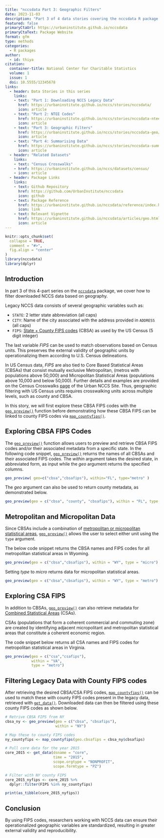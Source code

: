 ```yaml
---
title: "nccsdata Part 3: Geographic Filters"
date: 2023-11-03
description: "Part 3 of 4 data stories covering the nccsdata R package. This story focuses on working with Census FIPS codes."
featured: false
primaryCtaUrl: https://urbaninstitute.github.io/nccsdata
primaryCtaText: Package Website
format: gfm
type: methods
categories:
  - R packages
author:
  - id: thiya
citation: 
  container-title: National Center for Charitable Statistics
  volume: 1
  issue: 1
  doi: 10.5555/12345678
links:
  - header: Data Stories in this series
    links:
    - text: "Part 1: Downloading NCCS Legacy Data"
      href: https://urbaninstitute.github.io/nccs/stories/nccsdata/
      icon: article
    - text: "Part 2: NTEE Codes"
      href: https://urbaninstitute.github.io/nccs/stories/nccsdata-ntee/
      icon: article
    - text: "Part 3: Geographic Filters"
      href: https://urbaninstitute.github.io/nccs/stories/nccsdata-geo/
      icon: article
    - text: "Part 4: Summarising Data"
      href: https://urbaninstitute.github.io/nccs/stories/nccsdata-summary/
      icon: article
  - header: "Related Datasets"
    links:
    - text: "Census Crosswalks"  
    - href: https://urbaninstitute.github.io/nccs/datasets/census/
    - icon: article
  - header: Package Links
    links:
    - text: Github Repository
      href: https://github.com/UrbanInstitute/nccsdata
      icon: github
    - text: Package Reference
      href: https://urbaninstitute.github.io/nccsdata/reference/index.html
      icon: link
    - text: Relevant Vignette
      href: https://urbaninstitute.github.io/nccsdata/articles/geo.html
      icon: article
---
```


```r
knitr::opts_chunk$set(
  collapse = TRUE,
  comment = "#>",
  fig.align = "center"
)
library(nccsdata)
library(dplyr)
```

## Introduction

In part 3 of this 4-part series on the [`nccsdata`](https://urbaninstitute.github.io/nccsdata/) package, we cover how to filter downloaded NCCS data based on geography.

Legacy NCCS data consists of several geographic variables such as:

 * `STATE`: 2 letter state abbreviation (all caps)
 * `CITY`: Name of the city associated with the address provided in `ADDRESS` (all caps)
 * `FIPS`: [State + County FIPS codes](https://transition.fcc.gov/oet/info/maps/census/fips/fips.txt) (CBSA) as used by the US Census (5 digit integer)
 
The last variable *FIPS* can be used to match observations based on Census units. This preserves the external validity of geographic units by operationalizing them according to U.S. Census delineations.

In US Census data, *FIPS* are also tied to Core Based Statistical Areas (CBSAs) that consist mutually exclusive Metropolitan, (metros with populations above 50,000) and Micropolitan Statistical Areas (populations above 10,000 and below 50,000). Further details and examples are provided on the Census Crosswalks [page](https://urbaninstitute.github.io/nccs/datasets/census/) of the Urban NCCS Site. Thus, geographic filtering with US Census units requires crosswalking units across multiple levels, such as county and CBSA.

In this story, we will first explore these CBSA FIPS codes with the [`geo_preview()`](file:///C:/Users/tpoongundranar/Documents/Urban/NCCS/nccsdata/docs/reference/geo_preview.html) function before demonstrating how these CBSA FIPS can be linked to county FIPS codes via [`map_countyfips()`](file:///C:/Users/tpoongundranar/Documents/Urban/NCCS/nccsdata/docs/reference/map_countyfips.html).

## Exploring CBSA FIPS Codes

The [`geo_preview()`](file:///C:/Users/tpoongundranar/Documents/Urban/NCCS/nccsdata/docs/reference/geo_preview.html) function allows users to preview and retrieve CBSA FIPS codes and/or their associated metadata from a specific state. In the following code snippet, [`geo_preview()`](file:///C:/Users/tpoongundranar/Documents/Urban/NCCS/nccsdata/docs/reference/geo_preview.html) returns the names of all CBSAs and their associated FIPS codes. The *within* argument takes the desired state, in abbreviated form, as input while the *geo* argument returns the specified columns.

```r
geo_preview( geo=c("cbsa","cbsafips"), within="FL", type="metro" )
```

The *geo* argument can also be used to return county metadata, as demonstrated below.

```r
geo_preview(geo = c("cbsa", "county", "cbsafips"), within = "FL", type = "metro")
```

## Metropolitan and Micropolitan Data

Since CBSAs include a combination of [metropolitan or micropolitan statistical areas](https://www.census.gov/programs-surveys/metro-micro/about.html), [`geo_preview()`](file:///C:/Users/tpoongundranar/Documents/Urban/NCCS/nccsdata/docs/reference/geo_preview.html) allows the user to select either unit using the `type` argument.

The below code snippet returns the CBSA names and FIPS codes for all metropolitan statistical areas in Wyoming.

```r
geo_preview(geo = c("cbsa","cbsafips"), within = "WY", type = "micro")
```

Setting *type* to *micro* returns data for micropolitan statistical areas.

```r
geo_preview(geo = c("cbsa","cbsafips"), within = "WY", type = "metro")
```

## Exploring CSA FIPS

In addition to CBSAs, [`geo_preview()`](file:///C:/Users/tpoongundranar/Documents/Urban/NCCS/nccsdata/docs/reference/geo_preview.html) can also retrieve metadata for [Combined Statistical Areas](https://en.wikipedia.org/wiki/Combined_statistical_area) (CSAs).

CSAs (populations that form a coherent commercial and commuting zone) are created by identifying adjacent micropolitant and metropolitan statistical areas that constitute a coherent economic region.

The code snippet below returns all CSA names and FIPS codes for metropolitan statistical areas in Virginia.

```r
geo_preview(geo = c("csa","csafips"), 
            within = "VA", 
            type = "metro")
```

## Filtering Legacy Data with County FIPS codes

After retrieving the desired CBSA/CSA FIPS codes, [`map_countyfips()`](file:///C:/Users/tpoongundranar/Documents/Urban/NCCS/nccsdata/docs/reference/map_countyfips.html) can be used to match these with county FIPS codes present in the legacy data, retrieved with [`get_data()`](file:///C:/Users/tpoongundranar/Documents/Urban/NCCS/nccsdata/docs/reference/get_data.html). Downloaded data can then be filtered using these county FIPS codes as shown below.

```r
# Retrive CBSA FIPS from NY
cbsa_ny <- geo_preview(geo = c("cbsa", "cbsafips"), 
                       within = "NY")

# Map these to county FIPS codes
ny_countyfips <- map_countyfips(geo.cbsafips = cbsa_ny$cbsafips)

# Pull core data for the year 2015
core_2015 <- get_data(dsname = "core",
                      time = "2015",
                      scope.orgtype = "NONPROFIT",
                      scope.formtype = "PZ")

# Filter with NY county FIPS
core_2015_nyfips <- core_2015 %>% 
  dplyr::filter(FIPS %in% ny_countyfips)

print(as_tibble(core_2015_nyfips))
```

## Conclusion

By using FIPS codes, researchers working with NCCS data can ensure their operationalized geographic variables are standardized, resulting in greater external validity and reproducibility. 

